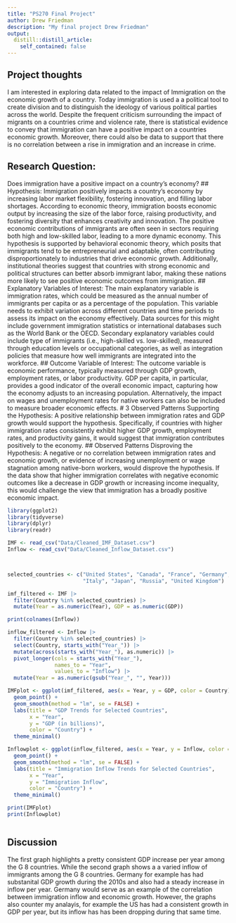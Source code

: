 ```yaml
---
title: "PS270 Final Project"
author: Drew Friedman
description: "My final project Drew Friedman"
output:
  distill::distill_article:
    self_contained: false
---
```



## Project thoughts

I am interested in exploring data related to the impact of Immigration on the economic growth of a country. Today immigration is used a a political tool to create division and to distinguish the ideology of various political parties across the world. Despite the frequent criticism surrounding the impact of migrants on a countries crime and violence rate, there is statistical evidence to convey that immigration can have a positive impact on a countries economic growth. Moreover, there could also be data to support that there is no correlation between a rise in immigration and an increase in crime. 



## Research Question:
Does immigration have a positive impact on a country’s economy?
## Hypothesis: 
Immigration positively impacts a country’s economy by increasing labor market flexibility, fostering innovation, and filling labor shortages. According to economic theory, immigration boosts economic output by increasing the size of the labor force, raising productivity, and fostering diversity that enhances creativity and innovation. The positive economic contributions of immigrants are often seen in sectors requiring both high and low-skilled labor, leading to a more dynamic economy.
This hypothesis is supported by behavioral economic theory, which posits that immigrants tend to be entrepreneurial and adaptable, often contributing disproportionately to industries that drive economic growth. Additionally, institutional theories suggest that countries with strong economic and political structures can better absorb immigrant labor, making these nations more likely to see positive economic outcomes from immigration.
## Explanatory Variables of Interest:
The main explanatory variable is immigration rates, which could be measured as the annual number of immigrants per capita or as a percentage of the population. This variable needs to exhibit variation across different countries and time periods to assess its impact on the economy effectively. Data sources for this might include government immigration statistics or international databases such as the World Bank or the OECD.
Secondary explanatory variables could include type of immigrants (i.e., high-skilled vs. low-skilled), measured through education levels or occupational categories, as well as integration policies that measure how well immigrants are integrated into the workforce.
## Outcome Variable of Interest:
The outcome variable is economic performance, typically measured through GDP growth, employment rates, or labor productivity. GDP per capita, in particular, provides a good indicator of the overall economic impact, capturing how the economy adjusts to an increasing population. Alternatively, the impact on wages and unemployment rates for native workers can also be included to measure broader economic effects.
# 3 Observed Patterns Supporting the Hypothesis:
A positive relationship between immigration rates and GDP growth would support the hypothesis. Specifically, if countries with higher immigration rates consistently exhibit higher GDP growth, employment rates, and productivity gains, it would suggest that immigration contributes positively to the economy.
## Observed Patterns Disproving the Hypothesis:
A negative or no correlation between immigration rates and economic growth, or evidence of increasing unemployment or wage stagnation among native-born workers, would disprove the hypothesis. If the data show that higher immigration correlates with negative economic outcomes like a decrease in GDP growth or increasing income inequality, this would challenge the view that immigration has a broadly positive economic impact.







```r
library(ggplot2)
library(tidyverse)
library(dplyr)
library(readr)

IMF <- read_csv("Data/Cleaned_IMF_Dataset.csv")
Inflow <- read_csv("Data/Cleaned_Inflow_Dataset.csv")



selected_countries <- c("United States", "Canada", "France", "Germany", 
                        "Italy", "Japan", "Russia", "United Kingdom")

imf_filtered <- IMF |>
  filter(Country %in% selected_countries) |>
  mutate(Year = as.numeric(Year), GDP = as.numeric(GDP))

print(colnames(Inflow))  

inflow_filtered <- Inflow |>
  filter(Country %in% selected_countries) |>
  select(Country, starts_with("Year_")) |>
  mutate(across(starts_with("Year_"), as.numeric)) |>
  pivot_longer(cols = starts_with("Year_"), 
               names_to = "Year", 
               values_to = "Inflow") |>
  mutate(Year = as.numeric(gsub("Year_", "", Year)))

IMFplot <- ggplot(imf_filtered, aes(x = Year, y = GDP, color = Country)) +
  geom_point() +
  geom_smooth(method = "lm", se = FALSE) +
  labs(title = "GDP Trends for Selected Countries", 
       x = "Year", 
       y = "GDP (in billions)", 
       color = "Country") +
  theme_minimal()

Inflowplot <- ggplot(inflow_filtered, aes(x = Year, y = Inflow, color = Country)) +
  geom_point() +
  geom_smooth(method = "lm", se = FALSE) +
  labs(title = "Immigration Inflow Trends for Selected Countries", 
       x = "Year", 
       y = "Immigration Inflow", 
       color = "Country") +
  theme_minimal()

print(IMFplot)
print(Inflowplot)



```



## Discussion
The first graph highlights a pretty consistent GDP increase per year among the G 8 countries. While the second graph shows a a varied inflow of immigrants among the G 8 countries. Germany for example has had substanital GDP growth during the 2010s and also had a steady increase in inflow per year. Germany would serve as an example of the correlation between immigration inflow and economic growth. However, the graphs also counter my analayis, for example the US has had a consistent growth in GDP per year, but its inflow has has been dropping during that same time. 
